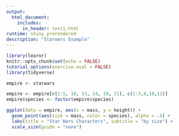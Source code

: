 ```yaml
---
output: 
  html_document:
    includes:
      in_header: test1.html
runtime: shiny_prerendered
description: "Starwars Example"
---
```


```r
library(learnr)
knitr::opts_chunk$set(echo = FALSE)
tutorial_options(exercise.eval = FALSE)
library(tidyverse)
```

```r

empire <- starwars

empire <- empire[c(1:5, 10, 13, 14, 19, 21), c(1:3,8,10,11)]
empire$species <- factor(empire$species)

ggplot(data = empire, aes(x = mass, y = height)) +
  geom_point(aes(size = mass, color = species), alpha = .5) +
  labs(title = "Star Wars Characters", subtitle = "by size") +
  scale_size(guide = "none")
```

<div data-iframe-height></div>
